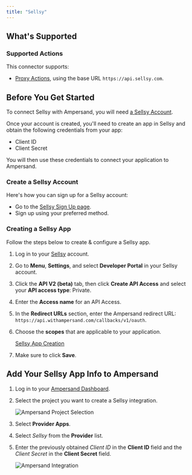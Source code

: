 ```yaml
---
title: "Sellsy"
---
```


## What's Supported

### Supported Actions

This connector supports:
- [Proxy Actions](/define-integrations/proxy-actions), using the base URL `https://api.sellsy.com`.

## Before You Get Started

To connect Sellsy with Ampersand, you will need [a Sellsy Account](https://www.sellsy.com/onboarding/quicktrial).

Once your account is created, you'll need to create an app in Sellsy and obtain the following credentials from your app:

- Client ID
- Client Secret

You will then use these credentials to connect your application to Ampersand.

### Create a Sellsy Account

Here's how you can sign up for a Sellsy account:

- Go to the [Sellsy Sign Up page](https://www.sellsy.com/onboarding/quicktrial).
- Sign up using your preferred method.

### Creating a Sellsy App

Follow the steps below to create & configure a Sellsy app.

1. Log in to your [Sellsy](https://login.sellsy.com/login) account.

2. Go to **Menu**, **Settings**, and select **Developer Portal** in your Sellsy account.

3. Click the **API V2 (beta)** tab, then click **Create API Access** and select your **API access type**: Private.

4. Enter the **Access name** for an API Access.

5. In the **Redirect URLs** section, enter the Ampersand redirect URL: `https://api.withampersand.com/callbacks/v1/oauth`.

6. Choose the **scopes** that are applicable to your application.

   [Sellsy App Creation](/images/provider-guides/sellsy_OAuth.gif)

7. Make sure to click **Save**.

## Add Your Sellsy App Info to Ampersand

1. Log in to your [Ampersand Dashboard](https://dashboard.withampersand.com).

2. Select the project you want to create a Sellsy integration.

   ![Ampersand Project Selection](/images/provider-guides/31a6a12-Ampersand.png)

3. Select **Provider Apps**.

4. Select _Sellsy_ from the **Provider** list.

5. Enter the previously obtained _Client ID_ in the **Client ID** field and the _Client Secret_ in the **Client Secret** field.

   ![Ampersand Integration](/images/provider-guides/sellsy.gif)
   